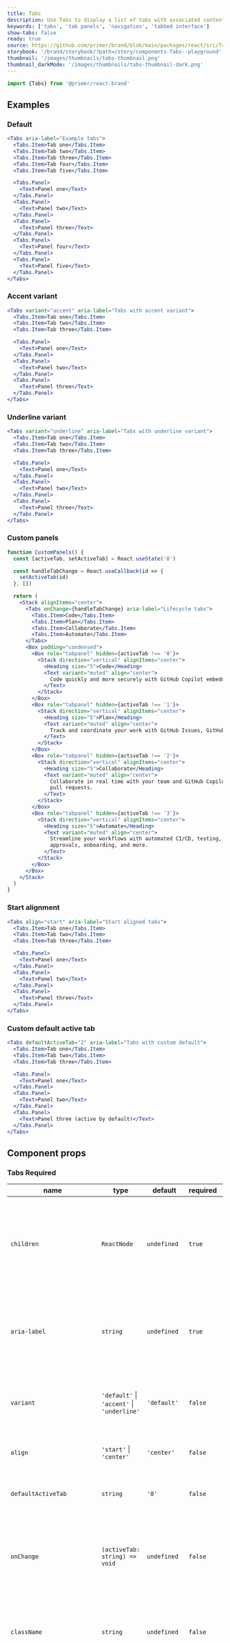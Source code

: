 ```yaml
---
title: Tabs
description: Use Tabs to display a list of tabs with associated content panels.
keywords: ['tabs', 'tab panels', 'navigation', 'tabbed interface']
show-tabs: false
ready: true
source: https://github.com/primer/brand/blob/main/packages/react/src/Tabs/Tabs.tsx
storybook: '/brand/storybook/?path=/story/components-Tabs--playground'
thumbnail: '/images/thumbnails/tabs-thumbnail.png'
thumbnail_darkMode: '/images/thumbnails/tabs-thumbnail-dark.png'
---
```



```js
import {Tabs} from '@primer/react-brand'
```

## Examples

### Default

```jsx live
<Tabs aria-label="Example tabs">
  <Tabs.Item>Tab one</Tabs.Item>
  <Tabs.Item>Tab two</Tabs.Item>
  <Tabs.Item>Tab three</Tabs.Item>
  <Tabs.Item>Tab four</Tabs.Item>
  <Tabs.Item>Tab five</Tabs.Item>

  <Tabs.Panel>
    <Text>Panel one</Text>
  </Tabs.Panel>
  <Tabs.Panel>
    <Text>Panel two</Text>
  </Tabs.Panel>
  <Tabs.Panel>
    <Text>Panel three</Text>
  </Tabs.Panel>
  <Tabs.Panel>
    <Text>Panel four</Text>
  </Tabs.Panel>
  <Tabs.Panel>
    <Text>Panel five</Text>
  </Tabs.Panel>
</Tabs>
```

### Accent variant

```jsx live
<Tabs variant="accent" aria-label="Tabs with accent variant">
  <Tabs.Item>Tab one</Tabs.Item>
  <Tabs.Item>Tab two</Tabs.Item>
  <Tabs.Item>Tab three</Tabs.Item>

  <Tabs.Panel>
    <Text>Panel one</Text>
  </Tabs.Panel>
  <Tabs.Panel>
    <Text>Panel two</Text>
  </Tabs.Panel>
  <Tabs.Panel>
    <Text>Panel three</Text>
  </Tabs.Panel>
</Tabs>
```

### Underline variant

```jsx live
<Tabs variant="underline" aria-label="Tabs with underline variant">
  <Tabs.Item>Tab one</Tabs.Item>
  <Tabs.Item>Tab two</Tabs.Item>
  <Tabs.Item>Tab three</Tabs.Item>

  <Tabs.Panel>
    <Text>Panel one</Text>
  </Tabs.Panel>
  <Tabs.Panel>
    <Text>Panel two</Text>
  </Tabs.Panel>
  <Tabs.Panel>
    <Text>Panel three</Text>
  </Tabs.Panel>
</Tabs>
```

### Custom panels

```jsx live
function CustomPanels() {
  const [activeTab, setActiveTab] = React.useState('0')

  const handleTabChange = React.useCallback(id => {
    setActiveTab(id)
  }, [])

  return (
    <Stack alignItems="center">
      <Tabs onChange={handleTabChange} aria-label="Lifecycle tabs">
        <Tabs.Item>Code</Tabs.Item>
        <Tabs.Item>Plan</Tabs.Item>
        <Tabs.Item>Collaborate</Tabs.Item>
        <Tabs.Item>Automate</Tabs.Item>
      </Tabs>
      <Box padding="condensed">
        <Box role="tabpanel" hidden={activeTab !== '0'}>
          <Stack direction="vertical" alignItems="center">
            <Heading size="5">Code</Heading>
            <Text variant="muted" align="center">
              Code quickly and more securely with GitHub Copilot embedded throughout your workflows.
            </Text>
          </Stack>
        </Box>
        <Box role="tabpanel" hidden={activeTab !== '1'}>
          <Stack direction="vertical" alignItems="center">
            <Heading size="5">Plan</Heading>
            <Text variant="muted" align="center">
              Track and coordinate your work with GitHub Issues, GitHub Projects, and insights.
            </Text>
          </Stack>
        </Box>
        <Box role="tabpanel" hidden={activeTab !== '2'}>
          <Stack direction="vertical" alignItems="center">
            <Heading size="5">Collaborate</Heading>
            <Text variant="muted" align="center">
              Collaborate in real time with your team and GitHub Copilot across GitHub Issues, GitHub Discussions, and
              pull requests.
            </Text>
          </Stack>
        </Box>
        <Box role="tabpanel" hidden={activeTab !== '3'}>
          <Stack direction="vertical" alignItems="center">
            <Heading size="5">Automate</Heading>
            <Text variant="muted" align="center">
              Streamline your workflows with automated CI/CD, testing, planning, project management, issue labeling,
              approvals, onboarding, and more.
            </Text>
          </Stack>
        </Box>
      </Box>
    </Stack>
  )
}
```

### Start alignment

```jsx live
<Tabs align="start" aria-label="Start aligned tabs">
  <Tabs.Item>Tab one</Tabs.Item>
  <Tabs.Item>Tab two</Tabs.Item>
  <Tabs.Item>Tab three</Tabs.Item>

  <Tabs.Panel>
    <Text>Panel one</Text>
  </Tabs.Panel>
  <Tabs.Panel>
    <Text>Panel two</Text>
  </Tabs.Panel>
  <Tabs.Panel>
    <Text>Panel three</Text>
  </Tabs.Panel>
</Tabs>
```

### Custom default active tab

```jsx live
<Tabs defaultActiveTab="2" aria-label="Tabs with custom default">
  <Tabs.Item>Tab one</Tabs.Item>
  <Tabs.Item>Tab two</Tabs.Item>
  <Tabs.Item>Tab three</Tabs.Item>

  <Tabs.Panel>
    <Text>Panel one</Text>
  </Tabs.Panel>
  <Tabs.Panel>
    <Text>Panel two</Text>
  </Tabs.Panel>
  <Tabs.Panel>
    <Text>Panel three (active by default)</Text>
  </Tabs.Panel>
</Tabs>
```

## Component props

### Tabs <Label>Required</Label>

| name                                           | type                                       | default                     | required | description                                                                                                             |
| ---------------------------------------------- | ------------------------------------------ | --------------------------- | -------- | ----------------------------------------------------------------------------------------------------------------------- |
| `children`                                     | `ReactNode`                                | `undefined`                 | `true`   | Named children to be rendered as tab items and panels. Must include `Tabs.Item`, and optionally `Tabs.Panel` components |
| `aria-label`                                   | `string`                                   | `undefined`                 | `true`   | Accessible label for the tab list element, used by screen readers to describe the tab group                             |
| `variant`                                      | `'default'` \| `'accent'` \| `'underline'` | `'default'`                 | `false`  | Visual style variant of the tabs. Affects the appearance and styling theme                                              |
| `align`                                        | `'start'` \| `'center'`                    | `'center'`                  | `false`  | Horizontal alignment of the tab navigation                                                                              |
| `defaultActiveTab`                             | `string`                                   | `'0'`                       | `false`  | Sets the default active tab. "0" (first tab) by default                                                                 |
| `onChange`                                     | `(activeTab: string) => void`              | `undefined`                 | `false`  | Callback function triggered when the active tab changes. Receives the new active tab identifier                         |
| `className`                                    | `string`                                   | `undefined`                 | `false`  | Additional CSS class names to apply to the tabs container for custom styling                                            |
| `internalAccessibleLabels`                     | `object`                                   | `undefined`                 | `false`  | Customizable `aria-label` values for screen readers to improve accessibility. Defaults to English.                      |
| `internalAccessibleLabels`<br/>`.controls`     | `string`                                   | `'Tab navigation controls'` | `false`  | Label for the tab navigation controls, used by screen readers                                                           |
| `internalAccessibleLabels`<br/>`.controlsNext` | `string`                                   | `'Next tab'`                | `false`  | Label for the "next tab" control button, used by screen readers                                                         |
| `internalAccessibleLabels`<br/>`.controlsPrev` | `string`                                   | `'Previous tab'`            | `false`  | Label for the "previous tab" control button, used by screen readers                                                     |

Forwards all standard HTML attributes for `<div>` elements.

### Tabs.Item <Label>Required</Label>

Individual tab item that users can click to switch between panels.

| name        | type        | default     | required | description                                   |
| ----------- | ----------- | ----------- | -------- | --------------------------------------------- |
| `children`  | `ReactNode` | `undefined` | `true`   | Content to be displayed inside the tab button |
| `className` | `string`    | `undefined` | `false`  | Sets a custom class on the tab button element |

Forwards all standard HTML attributes for `<button>` elements.

### Tabs.Panel

Content panel associated with each tab. Hidden when not active.

| name        | type                                                         | default     | required | description                                      |
| ----------- | ------------------------------------------------------------ | ----------- | -------- | ------------------------------------------------ |
| `children`  | `ReactNode`                                                  | `undefined` | `true`   | Content to be displayed inside the panel         |
| `animation` | `'slide-in-up'` \| `'scale-in-up'` \| `'fade-in'` \| `false` | `false`     | `false`  | Optional animation when the panel becomes active |
| `className` | `string`                                                     | `undefined` | `false`  | Sets a custom class on the panel element         |

Forwards all standard HTML attributes for `<div>` elements.
